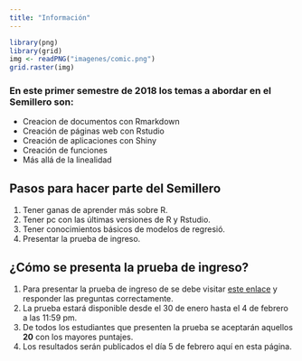 ```yaml
---
title: "Información"
---
```


```r
library(png)
library(grid)
img <- readPNG("imagenes/comic.png")
grid.raster(img)
```


### En este primer semestre de 2018 los temas a abordar en el Semillero son:

- Creacion de documentos con Rmarkdown
- Creación de páginas web con Rstudio
- Creación de aplicaciones con Shiny
- Creación de funciones
- Más allá de la linealidad


## Pasos para hacer parte del Semillero 

1. Tener ganas de aprender más sobre R.
2. Tener pc con las últimas versiones de R y Rstudio.
3. Tener conocimientos básicos de modelos de regresió.
4. Presentar la prueba de ingreso.

## ¿Cómo se presenta la prueba de ingreso?

1. Para presentar la prueba de ingreso de se debe visitar [este enlace](https://docs.google.com/forms/d/e/1FAIpQLScwrUBJwZTHgVIslavrsvBagKYAUkE0oe5KXYB0EJU40r0vhQ/viewform) y responder las preguntas correctamente.
2. La prueba estará disponible desde el 30 de enero hasta el 4 de febrero a las 11:59 pm.
3. De todos los estudiantes que presenten la prueba se aceptarán aquellos __20__ con los mayores puntajes.
4. Los resultados serán publicados el día 5 de febrero aquí en esta página.

